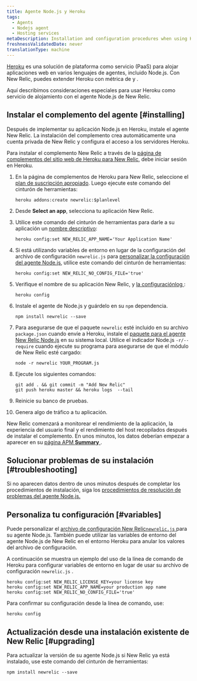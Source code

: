 ```yaml
---
title: Agente Node.js y Heroku
tags:
  - Agents
  - Nodejs agent
  - Hosting services
metaDescription: Installation and configuration procedures when using Heroku as a hosting service with New Relic's Node.js agent.
freshnessValidatedDate: never
translationType: machine
---
```


[Heroku](https://devcenter.heroku.com/articles/newrelic) es una solución de plataforma como servicio (PaaS) para alojar aplicaciones web en varios lenguajes de agentes, incluido Node.js. Con New Relic, puedes extender Heroku con métrica de [<InlinePopover type="apm"/>](/docs/apm/new-relic-apm)y [<InlinePopover type="browser"/>](/docs/browser/new-relic-browser).

Aquí describimos consideraciones especiales para usar Heroku como servicio de alojamiento con el agente Node.js de New Relic.

## Instalar el complemento del agente [#installing]

Después de implementar su aplicación Node.js en Heroku, instale el agente New Relic. La instalación del complemento crea automáticamente una cuenta privada de New Relic y configura el acceso a los servidores Heroku.

Para instalar el complemento New Relic a través de la [página de complementos del sitio web de Heroku para New Relic](https://addons.heroku.com/newrelic), debe iniciar sesión en Heroku.

1. En la página de complementos de Heroku para New Relic, seleccione el [plan de suscripción apropiado](https://elements.heroku.com/addons/newrelic#pricing). Luego ejecute este comando del cinturón de herramientas:

   ```shell
   heroku addons:create newrelic:$planlevel
   ```

2. Desde <DNT>**Select an app**</DNT>, selecciona tu aplicación New Relic.

3. Utilice este comando del cinturón de herramientas para darle a su aplicación un [nombre descriptivo](/docs/apm/new-relic-apm/installation-configuration/name-your-application):

   ```shell
   heroku config:set NEW_RELIC_APP_NAME='Your Application Name'
   ```

4. Si está utilizando variables de entorno en lugar de la configuración del archivo de configuración `newrelic.js` para [personalizar la configuración del agente Node.js](#variables), utilice este comando del cinturón de herramientas:

   ```shell
   heroku config:set NEW_RELIC_NO_CONFIG_FILE='true'
   ```

5. Verifique el nombre de su aplicación New Relic, <InlinePopover type="licenseKey"/>y [la configuraciónlog ](/docs/agents/nodejs-agent/installation-configuration/nodejs-agent-configuration#logging_config):

   ```shell
   heroku config
   ```

6. Instale el agente de Node.js y guárdelo en su `npm` dependencia.

   ```shell
   npm install newrelic --save
   ```

7. Para asegurarse de que el paquete `newrelic` esté incluido en su archivo `package.json` cuando envíe a Heroku, instale el [paquete para el agente New Relic Node.js](/docs/agents/nodejs-agent/installation-configuration/installing-maintaining-nodejs) en su sistema local. Utilice el indicador Node.js `-r/--require` cuando ejecute su programa para asegurarse de que el módulo de New Relic esté cargado:

   ```shell
   node -r newrelic YOUR_PROGRAM.js
   ```

8. Ejecute los siguientes comandos:

   ```shell
   git add . && git commit -m "Add New Relic"
   git push heroku master && heroku logs  --tail
   ```

9. Reinicie su banco de pruebas.

10. Genera algo de tráfico a tu aplicación.

New Relic comenzará a monitorear el rendimiento de la aplicación, la experiencia del usuario final y el rendimiento del host recopilados después de instalar el complemento. En unos minutos, los datos deberían empezar a aparecer en su [página APM <DNT>**Summary**</DNT> ](/docs/apm/applications-menu/monitoring/apm-overview-page).

## Solucionar problemas de su instalación [#troubleshooting]

Si no aparecen datos dentro de unos minutos después de completar los procedimientos de instalación, siga los [procedimientos de resolución de problemas del agente Node.js.](/docs/agents/nodejs-agent/troubleshooting/troubleshooting-your-nodejs-installation)

## Personaliza tu configuración [#variables]

Puede personalizar el [archivo de configuración New Relic`newrelic.js` ](/docs/agents/nodejs-agent/installation-configuration/nodejs-agent-configuration#methods-and-precedence)para su agente Node.js. También puede utilizar las variables de entorno del agente Node.js de New Relic en el entorno Heroku para anular los valores del archivo de configuración.

A continuación se muestra un ejemplo del uso de la línea de comando de Heroku para configurar variables de entorno en lugar de usar su archivo de configuración `newrelic.js` .

```shell
heroku config:set NEW_RELIC_LICENSE_KEY=your license key
heroku config:set NEW_RELIC_APP_NAME=your production app name
heroku config:set NEW_RELIC_NO_CONFIG_FILE='true'
```

Para confirmar su configuración desde la línea de comando, use:

```shell
heroku config
```

## Actualización desde una instalación existente de New Relic [#upgrading]

Para actualizar la versión de su agente Node.js si New Relic ya está instalado, use este comando del cinturón de herramientas:

```shell
npm install newrelic --save
```
